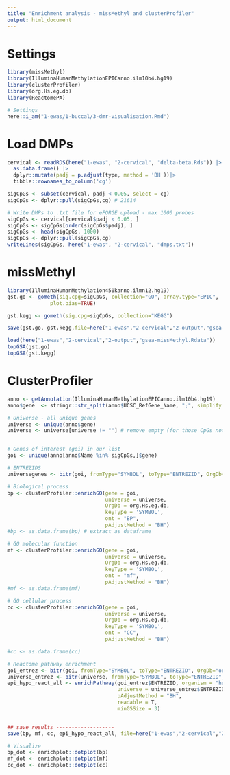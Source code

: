 ```yaml
---
title: "Enrichment analysis - missMethyl and clusterProfiler"
output: html_document
---
```


# Settings

```r
library(missMethyl)
library(IlluminaHumanMethylationEPICanno.ilm10b4.hg19)
library(clusterProfiler)
library(org.Hs.eg.db)
library(ReactomePA)

# Settings
here::i_am("1-ewas/1-buccal/3-dmr-visualisation.Rmd")
```



# Load DMPs

```r
cervical <- readRDS(here("1-ewas", "2-cervical", "delta-beta.Rds")) |> 
  as.data.frame() |> 
  dplyr::mutate(padj = p.adjust(type, method = 'BH'))|> 
  tibble::rownames_to_column('cg')

sigCpGs <- subset(cervical, padj < 0.05, select = cg)
sigCpGs <- dplyr::pull(sigCpGs,cg) # 21614

# Write DMPs to .txt file for eFORGE upload - max 1000 probes
sigCpGs <- cervical[cervical$padj < 0.05, ]
sigCpGs <- sigCpGs[order(sigCpGs$padj), ]
sigCpGs <- head(sigCpGs, 1000)
sigCpGs <- dplyr::pull(sigCpGs,cg)
writeLines(sigCpGs, here("1-ewas", "2-cervical", "dmps.txt"))
```


# missMethyl

```r
library(IlluminaHumanMethylation450kanno.ilmn12.hg19)
gst.go <- gometh(sig.cpg=sigCpGs, collection="GO", array.type="EPIC",
              plot.bias=TRUE)

gst.kegg <- gometh(sig.cpg=sigCpGs, collection="KEGG")

save(gst.go, gst.kegg,file=here("1-ewas","2-cervical","2-output","gsea-missMethyl.Rdata"))

load(here("1-ewas","2-cervical","2-output","gsea-missMethyl.Rdata"))
topGSA(gst.go)
topGSA(gst.kegg)
```

# ClusterProfiler

```r
anno <- getAnnotation(IlluminaHumanMethylationEPICanno.ilm10b4.hg19)
anno$gene  <- stringr::str_split(anno$UCSC_RefGene_Name, ";", simplify = T)[,1]

# Universe - all unique genes
universe <- unique(anno$gene)
universe <- universe[universe != ""] # remove empty (for those CpGs not in genes)


# Genes of interest (goi) in our list
goi <- unique(anno[anno$Name %in% sigCpGs,]$gene)

# ENTREZIDS
universegenes <- bitr(goi, fromType="SYMBOL", toType="ENTREZID", OrgDb="org.Hs.eg.db")

# Biological process
bp <- clusterProfiler::enrichGO(gene = goi,
                                universe = universe,
                                OrgDb = org.Hs.eg.db,
                                keyType = 'SYMBOL',
                                ont = "BP",
                                pAdjustMethod = "BH")
#bp <- as.data.frame(bp) # extract as dataframe 

# GO molecular function
mf <- clusterProfiler::enrichGO(gene = goi,
                                universe = universe,
                                OrgDb = org.Hs.eg.db,
                                keyType = 'SYMBOL',
                                ont = "mf",
                                pAdjustMethod = "BH")
#mf <- as.data.frame(mf)

# GO cellular process
cc <- clusterProfiler::enrichGO(gene = goi,
                                universe = universe,
                                OrgDb = org.Hs.eg.db,
                                keyType = 'SYMBOL',
                                ont = "CC",
                                pAdjustMethod = "BH")

#cc <- as.data.frame(cc)

# Reactome pathway enrichment 
goi_entrez <- bitr(goi, fromType="SYMBOL", toType="ENTREZID", OrgDb="org.Hs.eg.db")
universe_entrez <- bitr(universe, fromType="SYMBOL", toType="ENTREZID", OrgDb="org.Hs.eg.db")
epi_hypo_react_all <- enrichPathway(goi_entrez$ENTREZID, organism = "human",
                                    universe = universe_entrez$ENTREZID,
                                    pAdjustMethod = "BH", 
                                    readable = T,
                                    minGSSize = 3)


## save results -------------------
save(bp, mf, cc, epi_hypo_react_all, file=here("1-ewas","2-cervical","2-output","gsea-clusterProfiler.Rdata"))

# Visualize
bp_dot <- enrichplot::dotplot(bp) 
mf_dot <- enrichplot::dotplot(mf) 
cc_dot <- enrichplot::dotplot(cc) 
```
